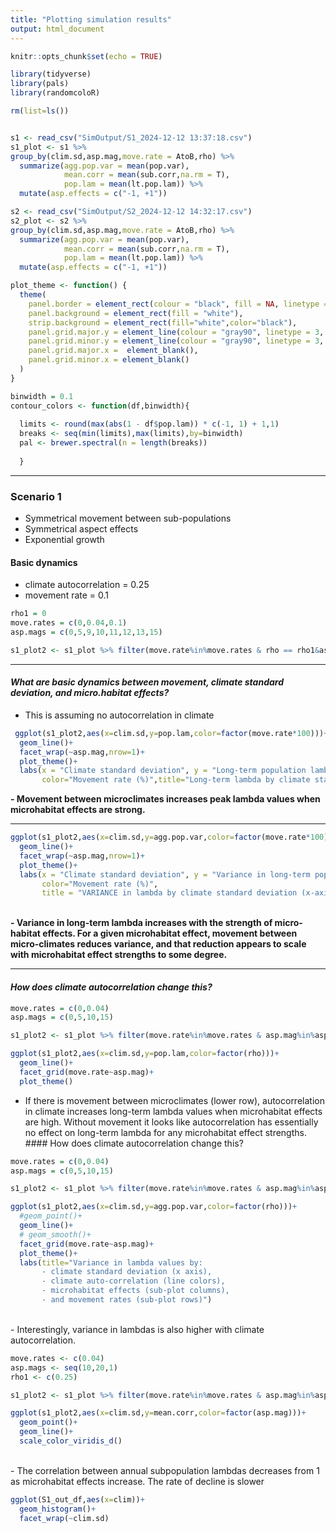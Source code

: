 ```yaml
---
title: "Plotting simulation results"
output: html_document
---
```


```r
knitr::opts_chunk$set(echo = TRUE)
```

```r
library(tidyverse)
library(pals)
library(randomcoloR)

rm(list=ls())


s1 <- read_csv("SimOutput/S1_2024-12-12 13:37:18.csv")
s1_plot <- s1 %>% 
group_by(clim.sd,asp.mag,move.rate = AtoB,rho) %>% 
  summarize(agg.pop.var = mean(pop.var),
            mean.corr = mean(sub.corr,na.rm = T),
            pop.lam = mean(lt.pop.lam)) %>% 
  mutate(asp.effects = c("-1, +1"))

s2 <- read_csv("SimOutput/S2_2024-12-12 14:32:17.csv")
s2_plot <- s2 %>% 
group_by(clim.sd,asp.mag,move.rate = AtoB,rho) %>% 
  summarize(agg.pop.var = mean(pop.var),
            mean.corr = mean(sub.corr,na.rm = T),
            pop.lam = mean(lt.pop.lam)) %>% 
  mutate(asp.effects = c("-1, +1"))
```

```r

plot_theme <- function() {
  theme(
    panel.border = element_rect(colour = "black", fill = NA, linetype = 1),
    panel.background = element_rect(fill = "white"),
    strip.background = element_rect(fill="white",color="black"),
    panel.grid.major.y = element_line(colour = "gray90", linetype = 3, linewidth = 0.5),
    panel.grid.minor.y = element_line(colour = "gray90", linetype = 3, linewidth = 0.5),
    panel.grid.major.x =  element_blank(),
    panel.grid.minor.x = element_blank()
  )
}

binwidth = 0.1
contour_colors <- function(df,binwidth){
  
  limits <- round(max(abs(1 - df$pop.lam)) * c(-1, 1) + 1,1)
  breaks <- seq(min(limits),max(limits),by=binwidth)
  pal <- brewer.spectral(n = length(breaks))
  
  }

```

---

### Scenario 1
 - Symmetrical movement between sub-populations
 - Symmetrical aspect effects
 - Exponential growth
 
#### Basic dynamics
 - climate autocorrelation = 0.25
 - movement rate = 0.1
```r
rho1 = 0
move.rates = c(0,0.04,0.1)
asp.mags = c(0,5,9,10,11,12,13,15)

s1_plot2 <- s1_plot %>% filter(move.rate%in%move.rates & rho == rho1&asp.mag%in%asp.mags)
```

---

#### *What are basic dynamics between movement, climate standard deviation, and micro.habitat effects?*
 - This is assuming no autocorrelation in climate
```r
 ggplot(s1_plot2,aes(x=clim.sd,y=pop.lam,color=factor(move.rate*100)))+
  geom_line()+
  facet_wrap(~asp.mag,nrow=1)+
  plot_theme()+
  labs(x = "Climate standard deviation", y = "Long-term population lambda",
       color="Movement rate (%)",title="Long-term lambda by climate standard deviation (x-axis),\nmovement rates (line colors), and microhabitat effects (sub-panels)")
```

**- Movement between microclimates increases peak lambda values when microhabitat effects are strong.**

---

```r
ggplot(s1_plot2,aes(x=clim.sd,y=agg.pop.var,color=factor(move.rate*100)))+
  geom_line()+
  facet_wrap(~asp.mag,nrow=1)+
  plot_theme()+
  labs(x = "Climate standard deviation", y = "Variance in long-term population lambda",
       color="Movement rate (%)",
       title = "VARIANCE in lambda by climate standard deviation (x-axis), \nmovement rates (line colors), and microhabitat effects (sub-panels)")
```

\
 **- Variance in long-term lambda increases with the strength of micro-habitat effects. For a given microhabitat effect, movement between micro-climates reduces variance, and that reduction appears to scale with microhabitat effect strengths to some degree.**
\

--- 

#### *How does climate autocorrelation change this?*
```r
move.rates = c(0,0.04)
asp.mags = c(0,5,10,15)

s1_plot2 <- s1_plot %>% filter(move.rate%in%move.rates & asp.mag%in%asp.mags)

ggplot(s1_plot2,aes(x=clim.sd,y=pop.lam,color=factor(rho)))+
  geom_line()+
  facet_grid(move.rate~asp.mag)+
  plot_theme()
```
 
 - If there is movement between microclimates (lower row), autocorrelation in climate increases long-term lambda values when microhabitat effects are high. Without movement it looks like autocorrelation has essentially no effect on long-term lambda for any microhabitat effect strengths.
\
#### How does climate autocorrelation change this?

```r
move.rates = c(0,0.04)
asp.mags = c(0,5,10,15)

s1_plot2 <- s1_plot %>% filter(move.rate%in%move.rates & asp.mag%in%asp.mags)

ggplot(s1_plot2,aes(x=clim.sd,y=agg.pop.var,color=factor(rho)))+
  #geom_point()+
  geom_line()+
  # geom_smooth()+
  facet_grid(move.rate~asp.mag)+
  plot_theme()+
  labs(title="Variance in lambda values by:
       - climate standard deviation (x axis),
       - climate auto-correlation (line colors),
       - microhabitat effects (sub-plot columns),
       - and movement rates (sub-plot rows)")
```
\
    - Interestingly, variance in lambdas is also higher with climate autocorrelation. 

```r
move.rates <- c(0.04)
asp.mags <- seq(10,20,1)
rho1 <- c(0.25)

s1_plot2 <- s1_plot %>% filter(move.rate%in%move.rates & asp.mag%in%asp.mags & rho%in%rho1)

ggplot(s1_plot2,aes(x=clim.sd,y=mean.corr,color=factor(asp.mag)))+
  geom_point()+
  geom_line()+
  scale_color_viridis_d()
```
\
    - The correlation between annual subpopulation lambdas decreases from 1 as microhabitat effects increase. The rate of decline is slower 

```r

ggplot(S1_out_df,aes(x=clim))+
  geom_histogram()+
  facet_wrap(~clim.sd)

```

